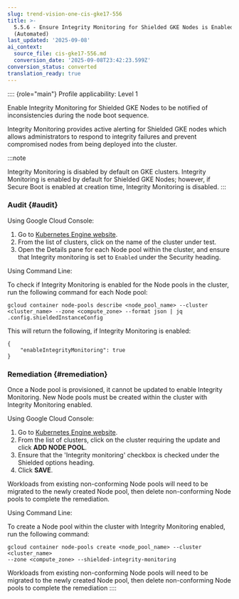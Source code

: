 ```yaml
---
slug: trend-vision-one-cis-gke17-556
title: >-
  5.5.6 - Ensure Integrity Monitoring for Shielded GKE Nodes is Enabled
  (Automated)
last_updated: '2025-09-08'
ai_context:
  source_file: cis-gke17-556.md
  conversion_date: '2025-09-08T23:42:23.599Z'
conversion_status: converted
translation_ready: true
---
```


:::: {role="main"}
Profile applicability: Level 1

Enable Integrity Monitoring for Shielded GKE Nodes to be notified of inconsistencies during the node boot sequence.

Integrity Monitoring provides active alerting for Shielded GKE nodes which allows administrators to respond to integrity failures and prevent compromised nodes from being deployed into the cluster.

:::note

Integrity Monitoring is disabled by default on GKE clusters. Integrity Monitoring is enabled by default for Shielded GKE Nodes; however, if Secure Boot is enabled at creation time, Integrity Monitoring is disabled.
:::

### Audit {#audit}

Using Google Cloud Console:

1.  Go to [Kubernetes Engine website](https://console.cloud.google.com/kubernetes/list).
2.  From the list of clusters, click on the name of the cluster under test.
3.  Open the Details pane for each Node pool within the cluster, and ensure that Integrity monitoring is set to `Enabled` under the Security heading.

Using Command Line:

To check if Integrity Monitoring is enabled for the Node pools in the cluster, run the following command for each Node pool:

``` codeblock
gcloud container node-pools describe <node_pool_name> --cluster 
<cluster_name> --zone <compute_zone> --format json | jq 
.config.shieldedInstanceConfig
```

This will return the following, if Integrity Monitoring is enabled:

``` codeblock
{ 
    "enableIntegrityMonitoring": true 
}
```

### Remediation {#remediation}

Once a Node pool is provisioned, it cannot be updated to enable Integrity Monitoring. New Node pools must be created within the cluster with Integrity Monitoring enabled.

Using Google Cloud Console:

1.  Go to [Kubernetes Engine website](https://console.cloud.google.com/kubernetes/list).
2.  From the list of clusters, click on the cluster requiring the update and click **ADD NODE POOL**.
3.  Ensure that the 'Integrity monitoring' checkbox is checked under the Shielded options heading.
4.  Click **SAVE**.

Workloads from existing non-conforming Node pools will need to be migrated to the newly created Node pool, then delete non-conforming Node pools to complete the remediation.

Using Command Line:

To create a Node pool within the cluster with Integrity Monitoring enabled, run the following command:

``` codeblock
gcloud container node-pools create <node_pool_name> --cluster <cluster_name> 
--zone <compute_zone> --shielded-integrity-monitoring
```

Workloads from existing non-conforming Node pools will need to be migrated to the newly created Node pool, then delete non-conforming Node pools to complete the remediation
::::
